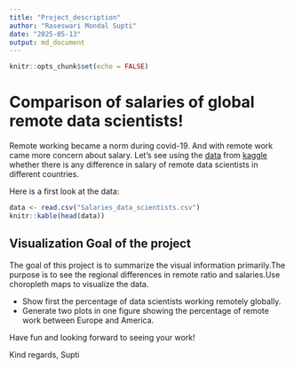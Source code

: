 ```yaml
---
title: "Project_description"
author: "Raseswari Mondal Supti"
date: "2025-05-13"
output: md_document
---
```


```r
knitr::opts_chunk$set(echo = FALSE)
```

# Comparison of salaries of global remote data scientists!

Remote working became a norm during covid-19. And with remote work came more concern about salary. Let's see using the [data](https://github.com/Dr-Eberle-Zentrum/Data-projects-with-R-and-GitHub/blob/main/Projects/Supti7/Salaries_data_scientists.csv) from
[kaggle](https://www.kaggle.com/datasets/abhinavshaw09/data-science-job-salaries-2024?resource=download) 
whether there is any difference in salary of remote data scientists in different countries.

Here is a first look at the data:

```r
data <- read.csv("Salaries_data_scientists.csv")
knitr::kable(head(data))
```

## Visualization Goal of the project

The goal of this project is to summarize the visual information primarily.The purpose is to see the regional differences in remote ratio and salaries.Use choropleth maps to visualize the data.

- Show first the percentage of data scientists working remotely globally.
- Generate two plots in one figure showing the percentage of remote work between Europe and America.


Have fun and looking forward to seeing your work!

Kind regards,
Supti
